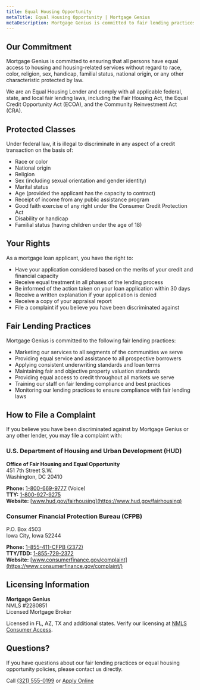 ```yaml
---
title: Equal Housing Opportunity
metaTitle: Equal Housing Opportunity | Mortgage Genius
metaDescription: Mortgage Genius is committed to fair lending practices and equal housing opportunity. Learn about your rights and our commitment to non-discrimination.
---
```


## Our Commitment

Mortgage Genius is committed to ensuring that all persons have equal access to housing and housing-related services without regard to race, color, religion, sex, handicap, familial status, national origin, or any other characteristic protected by law.

We are an Equal Housing Lender and comply with all applicable federal, state, and local fair lending laws, including the Fair Housing Act, the Equal Credit Opportunity Act (ECOA), and the Community Reinvestment Act (CRA).

## Protected Classes

Under federal law, it is illegal to discriminate in any aspect of a credit transaction on the basis of:

- Race or color
- National origin
- Religion
- Sex (including sexual orientation and gender identity)
- Marital status
- Age (provided the applicant has the capacity to contract)
- Receipt of income from any public assistance program
- Good faith exercise of any right under the Consumer Credit Protection Act
- Disability or handicap
- Familial status (having children under the age of 18)

## Your Rights

As a mortgage loan applicant, you have the right to:

- Have your application considered based on the merits of your credit and financial capacity
- Receive equal treatment in all phases of the lending process
- Be informed of the action taken on your loan application within 30 days
- Receive a written explanation if your application is denied
- Receive a copy of your appraisal report
- File a complaint if you believe you have been discriminated against

## Fair Lending Practices

Mortgage Genius is committed to the following fair lending practices:

- Marketing our services to all segments of the communities we serve
- Providing equal service and assistance to all prospective borrowers
- Applying consistent underwriting standards and loan terms
- Maintaining fair and objective property valuation standards
- Providing equal access to credit throughout all markets we serve
- Training our staff on fair lending compliance and best practices
- Monitoring our lending practices to ensure compliance with fair lending laws

## How to File a Complaint

If you believe you have been discriminated against by Mortgage Genius or any other lender, you may file a complaint with:

### U.S. Department of Housing and Urban Development (HUD)

**Office of Fair Housing and Equal Opportunity**  
451 7th Street S.W.  
Washington, DC 20410

**Phone:** [1-800-669-9777](tel:1-800-669-9777) (Voice)  
**TTY:** [1-800-927-9275](tel:1-800-927-9275)  
**Website:** [www.hud.gov/fairhousing](https://www.hud.gov/fairhousing)

### Consumer Financial Protection Bureau (CFPB)

P.O. Box 4503  
Iowa City, Iowa 52244

**Phone:** [1-855-411-CFPB (2372)](tel:1-855-411-2372)  
**TTY/TDD:** [1-855-729-2372](tel:1-855-729-2372)  
**Website:** [www.consumerfinance.gov/complaint](https://www.consumerfinance.gov/complaint/)

## Licensing Information

**Mortgage Genius**  
NMLS #2280851  
Licensed Mortgage Broker

Licensed in FL, AZ, TX and additional states. Verify our licensing at [NMLS Consumer Access](http://www.nmlsconsumeraccess.org/EntityDetails.aspx/COMPANY/2280851).

## Questions?

If you have questions about our fair lending practices or equal housing opportunity policies, please contact us directly.

Call [(321) 555-0199](tel:3215550199) or [Apply Online](https://tinyurl.com/42xx3hzu)
